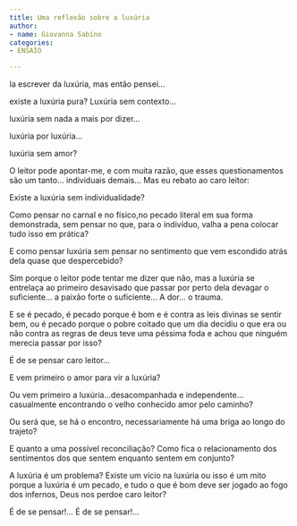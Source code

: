 ```yaml
---
title: Uma reflexão sobre a luxúria
author:
- name: Giovanna Sabino
categories:
- ENSAIO

---
```


:::{.center-push}

Ia escrever da luxúria, mas então pensei...

existe a luxúria pura? Luxúria sem contexto...

luxúria sem nada a mais por dizer... 

luxúria por luxúria... 

luxúria sem amor?

O leitor pode apontar-me, e com muita razão, que esses questionamentos são um tanto... individuais demais...
Mas eu rebato ao caro leitor:

Existe a luxúria sem individualidade?

Como pensar no carnal e no físico,no pecado literal em sua forma demonstrada,
sem pensar no que, para o indivíduo, valha a pena colocar tudo isso em prática?

E como pensar luxúria sem pensar no sentimento que vem escondido atrás dela quase que despercebido?

Sim porque o leitor pode tentar me dizer que não, mas a luxúria se entrelaça ao primeiro desavisado que passar por perto dela devagar o suficiente... a paixão forte o suficiente... A dor... o trauma.

E se é pecado, é pecado porque é bom e é contra as leis divinas se sentir bem, ou é pecado porque o pobre coitado que um dia decidiu o que era ou não contra as regras de deus teve uma péssima foda e achou que ninguém merecia passar por isso?

É de se pensar caro leitor...

E vem primeiro o amor para vir a luxúria?

Ou vem primeiro a luxúria...desacompanhada e independente...
casualmente encontrando o velho conhecido amor pelo caminho?

Ou será que, se há o encontro, necessariamente há uma briga ao longo do trajeto? 

E quanto a uma possível reconciliação? 
Como fica o relacionamento dos sentimentos dos que sentem enquanto sentem em conjunto?

A luxúria é um problema? Existe um vício na luxúria ou isso é um mito porque a luxúria é um pecado, e tudo o que é bom deve ser jogado ao fogo dos infernos, Deus nos perdoe caro leitor?

É de se pensar!... É de se pensar!...

:::

<a href="https://instagram.com/forlissies"><i class="bi bi-instagram"></i></a>
